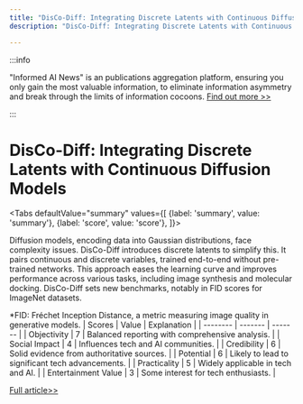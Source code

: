 ```yaml
---
title: "DisCo-Diff: Integrating Discrete Latents with Continuous Diffusion Models"
description: "DisCo-Diff: Integrating Discrete Latents with Continuous Diffusion Models"

---
```



:::info

"Informed AI News" is an publications aggregation platform, ensuring you only gain the most valuable information, to eliminate information asymmetry and break through the limits of information cocoons.  [Find out more >>](/)

:::

# DisCo-Diff: Integrating Discrete Latents with Continuous Diffusion Models


<Tabs
	defaultValue="summary"
	values={[
	{label: 'summary', value: 'summary'},
	{label: 'score', value: 'score'},
]}>
<TabItem value="summary">


Diffusion models, encoding data into Gaussian distributions, face complexity issues. DisCo-Diff introduces discrete latents to simplify this. It pairs continuous and discrete variables, trained end-to-end without pre-trained networks. This approach eases the learning curve and improves performance across various tasks, including image synthesis and molecular docking. DisCo-Diff sets new benchmarks, notably in FID scores for ImageNet datasets.

*FID: Fréchet Inception Distance, a metric measuring image quality in generative models.
</TabItem>
<TabItem value="score">
	| Scores     | Value   | Explanation |
	| -------- | ------- | ------- |
	| Objectivity  | 7    | Balanced reporting with comprehensive analysis.    |
	| Social Impact | 4     | Influences tech and AI communities.    |
	| Credibility    | 6    | Solid evidence from authoritative sources.    |
	| Potential    | 6    | Likely to lead to significant tech advancements.    |
	| Practicality    | 5    | Widely applicable in tech and AI.    |
	| Entertainment Value    | 3    | Some interest for tech enthusiasts.    |
</TabItem>
</Tabs>

[Full article>>](https://arxiv.org/abs/2407.03300)
